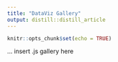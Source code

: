 ```yaml
---
title: "DataViz Gallery"
output: distill::distill_article
---
```


```r
knitr::opts_chunk$set(echo = TRUE)
```

... insert .js gallery here
